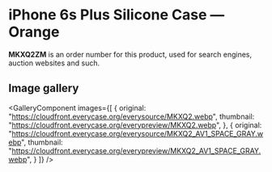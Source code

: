 
# iPhone 6s Plus Silicone Case — Orange

<Callout type='info' emoji='👉🏻'>**MKXQ2ZM** is an order number for this product, used for search engines, auction websites and such.</Callout>

## Image gallery

<GalleryComponent
    images={[
      {
        original: "https://cloudfront.everycase.org/everysource/MKXQ2.webp",
        thumbnail: "https://cloudfront.everycase.org/everypreview/MKXQ2.webp",
      },
      {
        original: "https://cloudfront.everycase.org/everysource/MKXQ2_AV1_SPACE_GRAY.webp",
        thumbnail: "https://cloudfront.everycase.org/everypreview/MKXQ2_AV1_SPACE_GRAY.webp",
      }
    ]}
  />
